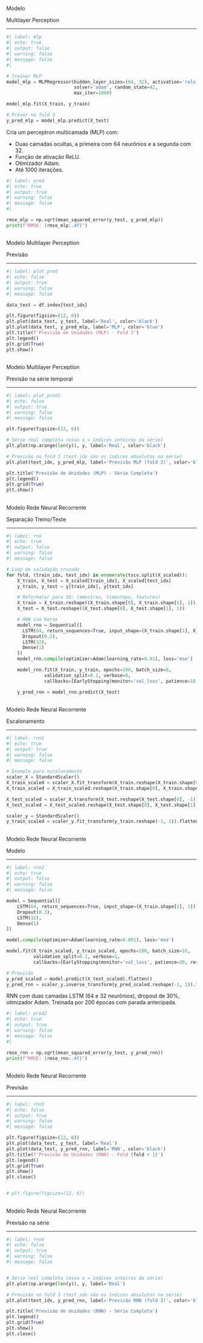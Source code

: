 
##  {#mlp data-menu-title="Modelo MLP"}

[Modelo]{.slide-title}

[Multilayer Perception]{.custom-subtitle2}

<hr>

```python
#| label: mlp
#| echo: true
#| output: false
#| warning: false
#| message: false
#| 

# Treinar MLP
model_mlp = MLPRegressor(hidden_layer_sizes=(64, 32), activation='relu',
                         solver='adam', random_state=42,
                         max_iter=1000)

model_mlp.fit(X_train, y_train)

# Prever no fold 3
y_pred_mlp = model_mlp.predict(X_test)

```

::: body-text-s

Cria um perceptron multicamada (MLP) com:

- Duas camadas ocultas, a primeira com 64 neurônios e a segunda com 32.
- Função de ativação ReLU.
- Otimizador Adam.
- Até 1000 iterações.

:::

```python
#| label: pred
#| echo: true
#| output: true
#| warning: false
#| message: false
#| 

rmse_mlp = np.sqrt(mean_squared_error(y_test, y_pred_mlp))
print(f"RMSE: {rmse_mlp:.4f}")
```

##  {#mlp_pred data-menu-title="Modelo MLP: Gráfico"}

[Modelo Multilayer Perception]{.slide-title}

[Previsão]{.custom-subtitle2}

<hr>

```python
#| label: plot_pred
#| echo: false
#| output: true
#| warning: false
#| message: false

data_test = df.index[test_idx]

plt.figure(figsize=(12, 6))
plt.plot(data_test, y_test, label='Real', color='black')
plt.plot(data_test, y_pred_mlp, label='MLP', color='blue')
plt.title(f'Previsão de Unidades (MLP) - Fold 3')
plt.legend()
plt.grid(True)
plt.show()
```

##  {#mlp_pred_series data-menu-title="Modelo MLP: Gráfico de predição"}

[Modelo Multilayer Perception]{.slide-title}

[Previsão na série temporal]{.custom-subtitle2}

<hr>

```python
#| label: plot_pred1
#| echo: false
#| output: true
#| warning: false
#| message: false

plt.figure(figsize=(12, 6))

# Série real completa (eixo x = índices inteiros da série)
plt.plot(np.arange(len(y)), y, label='Real', color='black')

# Previsão no fold 3 (test_idx são os índices absolutos na série)
plt.plot(test_idx, y_pred_mlp, label='Previsão MLP (fold 3)', color='blue')

plt.title('Previsão de Unidades (MLP) - Série Completa')
plt.legend()
plt.grid(True)
plt.show()
```


##  {#rnn data-menu-title="Rede Neural Recorrente"}

[Modelo Rede Neural Recorrente]{.slide-title}

[Separação Treino/Teste]{.custom-subtitle2}

<hr>

```python
#| label: rnn
#| echo: true
#| output: false
#| warning: false
#| message: false

# Loop de validação cruzada
for fold, (train_idx, test_idx) in enumerate(tscv.split(X_scaled)):
    X_train, X_test = X_scaled[train_idx], X_scaled[test_idx]
    y_train, y_test = y[train_idx], y[test_idx]

    # Reformatar para 3D: (amostras, timesteps, features)
    X_train = X_train.reshape((X_train.shape[0], X_train.shape[1], 1))
    X_test = X_test.reshape((X_test.shape[0], X_test.shape[1], 1))

    # RNN com Keras
    model_rnn = Sequential([
      LSTM(64, return_sequences=True, input_shape=(X_train.shape[1], X_train.shape[2])),
      Dropout(0.2),
      LSTM(32),
      Dense(1)
    ])
    model_rnn.compile(optimizer=Adam(learning_rate=0.01), loss='mse')

    model_rnn.fit(X_train, y_train, epochs=100, batch_size=8,
              validation_split=0.1, verbose=0,
              callbacks=[EarlyStopping(monitor='val_loss', patience=10, restore_best_weights=True)])

    y_pred_rnn = model_rnn.predict(X_test)
```


##  {#rnn1 data-menu-title="Rede Neural Recorrente"}

[Modelo Rede Neural Recorrente]{.slide-title}

[Escalonamento]{.custom-subtitle2}

<hr>

```python
#| label: rnn1
#| echo: true
#| output: true
#| warning: false
#| message: false

# Exemplo para escalonamento
scaler_X = StandardScaler()
X_train_scaled = scaler_X.fit_transform(X_train.reshape(X_train.shape[0], -1))
X_train_scaled = X_train_scaled.reshape(X_train.shape[0], X_train.shape[1], 1)

X_test_scaled = scaler_X.transform(X_test.reshape(X_test.shape[0], -1))
X_test_scaled = X_test_scaled.reshape(X_test.shape[0], X_test.shape[1], 1)

scaler_y = StandardScaler()
y_train_scaled = scaler_y.fit_transform(y_train.reshape(-1, 1)).flatten()
```

##  {#rnn2 data-menu-title="Rede Neural Recorrente"}

[Modelo Rede Neural Recorrente]{.slide-title}

[Modelo]{.custom-subtitle2}

<hr>

```python
#| label: rnn2
#| echo: true
#| output: false
#| warning: false
#| message: false

model = Sequential([
    LSTM(64, return_sequences=True, input_shape=(X_train.shape[1], 1)),
    Dropout(0.3),
    LSTM(32),
    Dense(1)
])

model.compile(optimizer=Adam(learning_rate=0.001), loss='mse')

model.fit(X_train_scaled, y_train_scaled, epochs=200, batch_size=16,
          validation_split=0.1, verbose=1,
          callbacks=[EarlyStopping(monitor='val_loss', patience=30, restore_best_weights=True)])

# Previsão
y_pred_scaled = model.predict(X_test_scaled).flatten()
y_pred_rnn = scaler_y.inverse_transform(y_pred_scaled.reshape(-1, 1)).flatten()
```

::: body-text-s

RNN com duas camadas LSTM (64 e 32 neurônios), dropout de 30%, otimizador Adam. Treinada por 200 épocas com parada antecipada.

:::

```python
#| label: pred2
#| echo: true
#| output: true
#| warning: false
#| message: false
#| 

rmse_rnn = np.sqrt(mean_squared_error(y_test, y_pred_rnn))
print(f"RMSE: {rmse_rnn:.4f}")
```

##  {#rnn3 data-menu-title="Rede Neural Recorrente"}

[Modelo Rede Neural Recorrente]{.slide-title}

[Previsão]{.custom-subtitle2}

<hr>

```python
#| label: rnn3
#| echo: false
#| output: true
#| warning: false
#| message: false

plt.figure(figsize=(12, 6))
plt.plot(data_test, y_test, label='Real')
plt.plot(data_test, y_pred_rnn, label='RNN', color='black')
plt.title(f'Previsão de Unidades (RNN) - Fold {fold + 1}')
plt.legend()
plt.grid(True)
plt.show()
plt.close()


# plt.figure(figsize=(12, 6))
```

##  {#rnn4 data-menu-title="Rede Neural Recorrente"}

[Modelo Rede Neural Recorrente]{.slide-title}

[Previsão na série]{.custom-subtitle2}

<hr>

```python
#| label: rnn4
#| echo: false
#| output: true
#| warning: false
#| message: false


# Série real completa (eixo x = índices inteiros da série)
plt.plot(np.arange(len(y)), y, label='Real')

# Previsão no fold 3 (test_idx são os índices absolutos na série)
plt.plot(test_idx, y_pred_rnn, label='Previsão RNN (fold 3)', color='black')

plt.title('Previsão de Unidades (RNN) - Série Completa')
plt.legend()
plt.grid(True)
plt.show()
plt.close()
```

